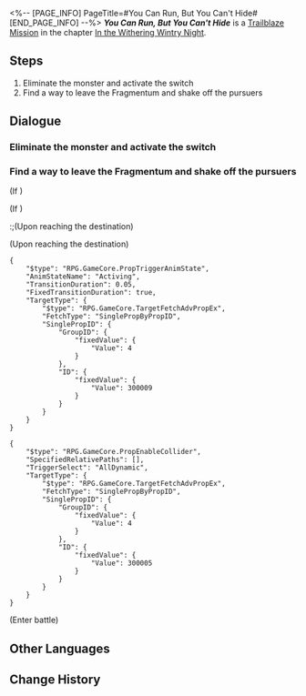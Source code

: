 <%-- [PAGE_INFO]
PageTitle=#You Can Run, But You Can't Hide#
[END_PAGE_INFO] --%>
{{Stub|Dialogue.}}
{{Mission Infobox
|id            = 1010302
|title         = 
|image         = <!--Mission You Can Run, But You Can't Hide.png-->
|type          = Trailblaze
|event_name    = 
|chapter       = In the Withering Wintry Night
|requirements  = [[Trailblaze Mission]] ''[[You Can Run, But You Can't Hide]]'' completed
|summary       = <!--official mission summary from Fate's Atlas-->
|characters    = Trailblazer
|startLocation = [[Jarilo-VI]] - [[Backwater Pass]]
|world         = Jarilo-VI
|area          = Backwater Pass
|prev          = 
|next          = Hide-and-Seek
|rewards       = Trailblaze EXP*600; Stellar Jade*80; Adventure Log*6; Condensed Aether*3; Trick Snack*10; Simple First-Aid Device*10
}}
'''''You Can Run, But You Can't Hide''''' is a [[Trailblaze Mission]] in the chapter [[In the Withering Wintry Night]].

==Steps==
# Eliminate the monster and activate the switch
# Find a way to leave the Fragmentum and shake off the pursuers

<!--
==Gameplay Notes==

--><!--
==Trial Character==

-->
==Dialogue==
{{Stub Dialogue}}

===Eliminate the monster and activate the switch{{subst:void|<!--101030203-->}}===
{{Mission Description|type=trailblaze|location=Backwater Pass|You rush into the Fragmentum to avoid getting caught. How come things went downhill so quickly? March 7th has no clue &mdash; she's written as an innocent and sweet teenage girl after all.<br />Despite the initial shock, you quickly agree on the course of action: Find the way out of the Fragmentum first. Everything else can wait.<br />Being blocked by a second gate while trying to escape is so cliche... However, there are monsters wandering around the gate switch this time.<br />Defeat the monsters and clear the stage!}}
{{Dialogue Start}}
{{Dialogue End}}

===Find a way to leave the Fragmentum and shake off the pursuers{{subst:void|<!--101030204-->}}===
{{Mission Description|type=trailblaze|location=Backwater Pass|update|You rush into the Fragmentum to avoid getting caught. How come things went downhill so quickly? March 7th has no clue &mdash; she's written as an innocent and sweet teenage girl after all.<br />Despite the initial shock, you quickly agree on the course of action: Find the way out of the Fragmentum first. Everything else can wait.<br />You are the bane of all gates... The two you've opened would agree.<br />The Fragmentum exit is right in front of you. Safety is within reach... for the time being.}}
{{Dialogue Start}}
;(If {{cx}}{{subst:void|<!--{"$type":"RPG.GameCore.ByCompareMissionBattleWin","EventID":20111009,"TaskEnabled":true,"IsClientOnly":true}-->}})
::{{tx}}
:;(Enter battle)
::{{Enemy List|Bronya*1/-40% ATK, -16.7% HP, -60 Toughness}}
;(If {{cx}}{{subst:void|<!--{"$type":"RPG.GameCore.ByCompareMissionBattleWin","EventID":20111009,"TaskEnabled":true,"IsClientOnly":true}-->}})
:;(Upon reaching the destination)

;(Upon reaching the destination)
<pre>{
	"$type": "RPG.GameCore.PropTriggerAnimState",
	"AnimStateName": "Activing",
	"TransitionDuration": 0.05,
	"FixedTransitionDuration": true,
	"TargetType": {
		"$type": "RPG.GameCore.TargetFetchAdvPropEx",
		"FetchType": "SinglePropByPropID",
		"SinglePropID": {
			"GroupID": {
				"fixedValue": {
					"Value": 4
				}
			},
			"ID": {
				"fixedValue": {
					"Value": 300009
				}
			}
		}
	}
}</pre>
:{{tx}}
:{{tx}}
<pre>{
	"$type": "RPG.GameCore.PropEnableCollider",
	"SpecifiedRelativePaths": [],
	"TriggerSelect": "AllDynamic",
	"TargetType": {
		"$type": "RPG.GameCore.TargetFetchAdvPropEx",
		"FetchType": "SinglePropByPropID",
		"SinglePropID": {
			"GroupID": {
				"fixedValue": {
					"Value": 4
				}
			},
			"ID": {
				"fixedValue": {
					"Value": 300005
				}
			}
		}
	}
}</pre>
;(Enter battle)
:{{Enemy List|Silvermane Soldier*2/-40% ATK; Silvermane Gunner*1/-40% ATK}}
:{{tx}}
:{{tx}}
{{Dialogue End}}

==Other Languages==
{{Other Languages
|en   = You Can Run, But You Can't Hide
|zhs  = 躲得过初一，躲不过十五
|zht  = 躲得過初一，躲不過十五
|ja   = 今日は逃げられても、明日は逃げられない
|ko   = 뛰어봤자 벼룩
|es   = Puedes correr, pero no esconderte
|fr   = Tu peux courir, mais tu ne peux pas te cacher
|ru   = Можешь бежать, но тебе не спрятаться
|th   = วันนี้อาจจะหนีได้ แต่วันหน้าไม่มีทางหลบพ้น
|vi   = Tránh Vỏ Dưa Gặp Vỏ Dừa
|de   = Du kannst weglaufen, aber du kannst dich nicht verstecken
|id   = Tak Bisa Sembunyi Selamanya
|pt   = Você Pode Correr, Mas Não Pode se Esconder
}}

==Change History==
{{Change History|1.0}}
